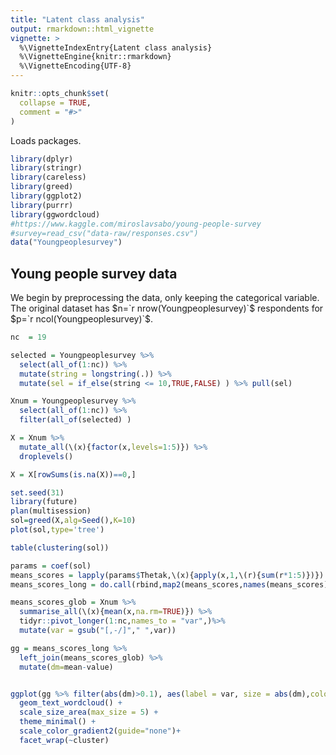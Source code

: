 ```yaml
---
title: "Latent class analysis"
output: rmarkdown::html_vignette
vignette: >
  %\VignetteIndexEntry{Latent class analysis}
  %\VignetteEngine{knitr::rmarkdown}
  %\VignetteEncoding{UTF-8}
---
```


```r
knitr::opts_chunk$set(
  collapse = TRUE,
  comment = "#>"
)
```

Loads packages.
```r
library(dplyr)
library(stringr)
library(careless)
library(greed)
library(ggplot2)
library(purrr)
library(ggwordcloud)
#https://www.kaggle.com/miroslavsabo/young-people-survey
#survey=read_csv("data-raw/responses.csv")
data("Youngpeoplesurvey")
```

## Young people survey data
We begin by preprocessing the data, only keeping the categorical variable. The original dataset has $n=`r nrow(Youngpeoplesurvey)`$ respondents for $p=`r ncol(Youngpeoplesurvey)`$.

```r
nc  = 19

selected = Youngpeoplesurvey %>% 
  select(all_of(1:nc)) %>%
  mutate(string = longstring(.)) %>%
  mutate(sel = if_else(string <= 10,TRUE,FALSE) ) %>% pull(sel)

Xnum = Youngpeoplesurvey %>% 
  select(all_of(1:nc)) %>%
  filter(all_of(selected) )

X = Xnum %>% 
  mutate_all(\(x){factor(x,levels=1:5)}) %>% 
  droplevels()

X = X[rowSums(is.na(X))==0,]

```

```r
set.seed(31)
library(future)
plan(multisession)
sol=greed(X,alg=Seed(),K=10)
plot(sol,type='tree')
```



```r
table(clustering(sol))
```

```r
params = coef(sol)
means_scores = lapply(params$Thetak,\(x){apply(x,1,\(r){sum(r*1:5)})})
means_scores_long = do.call(rbind,map2(means_scores,names(means_scores),\(x,y){tibble(cluster=1:K(sol),mean=x,var=y)}))  %>% mutate(var = gsub("\\."," ",var))

means_scores_glob = Xnum %>% 
  summarise_all(\(x){mean(x,na.rm=TRUE)}) %>% 
  tidyr::pivot_longer(1:nc,names_to = "var",)%>% 
  mutate(var = gsub("[,-/]"," ",var))

gg = means_scores_long %>% 
  left_join(means_scores_glob) %>% 
  mutate(dm=mean-value) 


ggplot(gg %>% filter(abs(dm)>0.1), aes(label = var, size = abs(dm),color=dm)) +
  geom_text_wordcloud() +
  scale_size_area(max_size = 5) +
  theme_minimal() +
  scale_color_gradient2(guide="none")+
  facet_wrap(~cluster)
```

